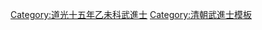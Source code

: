 {{Navbox
|name = 道光十五年乙未科武殿試金榜
|title = 道光十五年（[[1835年]]）乙未科武殿試金榜
|titlestyle = background-color:#FFD700;
|image =
|style = width:100%;text-align:center; 
|groupstyle = text-align:center; background-color:#FFD700;
|liststyle = text-align:center;
|state = {{{state<includeonly>|collapsed</includeonly>}}}
|group1 = 第一甲<br>賜武進士及第<br>共3名
|list1 = '''[[波啟善]]''' - '''[[奚應龍]]''' - '''[[鞠殿華]]'''

|group2 = 第二甲<br>賜武進士出身<br>共8名
|list2 = [[通安|通　安]] - [[粟襄|粟　襄]] - [[馬步霄]] - [[張遇祥]] - [[王捷元]] - [[張定亨]] - [[薛元成]] - [[德麟|德　麟]]

|group3 = 第三甲<br>賜同武進士出身<br>共48名
|list3 = [[宋煜|宋　煜]] - [[富英阿]] - [[賈運盛]] - [[蔣培基]] - [[程聲書]] - [[段丙南]] - [[楊忠保]] - [[線得智]] - [[劉嵩慶]] - [[王占鰲]]<br>[[趙紹蕯]] - [[劉開泰]] - [[翟鵬圖]] - [[戚維熊]] - [[王懷玉]] - [[梁垣|梁　垣]] - [[梁英忠]] - [[劉國標]] - [[楊世英]] - [[汪光瑞]]<br>[[蒙傑|蒙　傑]] - [[夏汝賢]] - [[何特聲]] - [[歐陽豹]] - [[趙慶恩]] - [[鍾文模]] - [[劉漢江]] - [[莊起鳳]] - [[李鵬飛 (道光武進士)|李鵬飛]] - [[傅邦樞]]<br>[[陳定魁]] - [[馬良勳]] - [[王清濤]] - [[尹培立]] - [[熊鳳岐]] - [[張源渼]] - [[張遇春]] - [[李仁龍]] - [[張步瀛]] - [[鄒三元]]<br>[[伊立布]] - [[田福來]] - [[郭興阿]] - [[王文裕]] -[[雅爾胡善]]- [[隆山|隆　山]] - [[瑞存|瑞　存]] - [[馬興臨]]<span style="color: #FFFFFF;"> - －－－ - －－－</span>
|belowstyle = text-align: center; background-color:#FFD700;
|below='''前一科：[[Template:道光十三年癸巳科武殿試金榜|道光十三年癸巳科]]　'''·'''　後一科：[[Template:道光十六年丙申恩科武殿試金榜|道光十六年丙申恩科]]'''<br>'''同科進士：[[Template:道光十五年乙未科殿試金榜|道光十五年乙未文科]]'''
}}
[[Category:道光十五年乙未科武進士]]
<noinclude>
[[Category:道光十五年乙未科武進士| ]]
[[Category:清朝武進士模板]]
<small></small></noinclude>